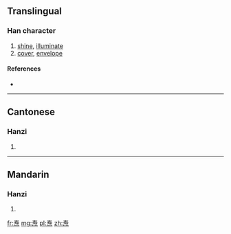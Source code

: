 {{also|燾}}
==Translingual==

===Han character===
{{Han char|rn=86|rad=火|as=07|sn=11|four=|canj=QIF,XQIF}}

# [[shine]], [[illuminate]]
# [[cover]], [[envelope]]

====References====
* {{Han ref|kx=0673.111|hdz=32206.130|uh=7118|ud=28952}}

----

==Cantonese==

===Hanzi===
{{yue-hanzi|jyut=[[dou6]], [[tou4]]|y=dou6, tou4|tra=燾}}

# {{defn|lang=yue|sort=火07}}

----

==Mandarin==

===Hanzi===
{{cmn-hanzi|tra=燾|pin=[[chóu]] ([[chou2]])|wg=ch'ou<sup>2</sup>}}

# {{defn|lang=cmn|sort=火07}}

[[fr:焘]]
[[mg:焘]]
[[pl:焘]]
[[zh:焘]]
